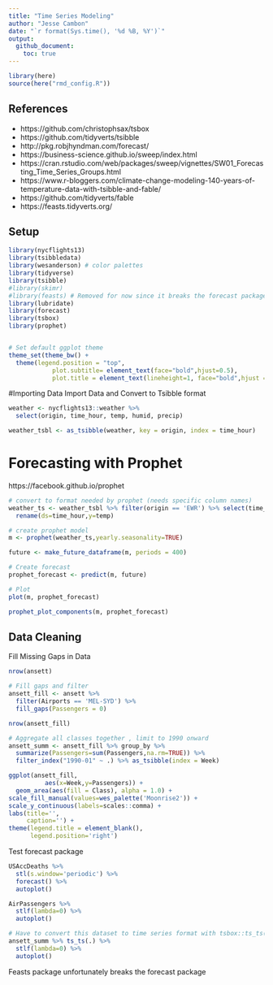 ```yaml
---
title: "Time Series Modeling"
author: "Jesse Cambon"
date: "`r format(Sys.time(), '%d %B, %Y')`"
output:
  github_document:
    toc: true
---
```


```r
library(here)
source(here("rmd_config.R"))
```

## References
* https://github.com/christophsax/tsbox
* https://github.com/tidyverts/tsibble
* http://pkg.robjhyndman.com/forecast/
* https://business-science.github.io/sweep/index.html
* https://cran.rstudio.com/web/packages/sweep/vignettes/SW01_Forecasting_Time_Series_Groups.html
* https://www.r-bloggers.com/climate-change-modeling-140-years-of-temperature-data-with-tsibble-and-fable/
* https://github.com/tidyverts/fable
* https://feasts.tidyverts.org/


## Setup

```r
library(nycflights13) 
library(tsibbledata)
library(wesanderson) # color palettes
library(tidyverse)
library(tsibble)
#library(skimr)
#library(feasts) # Removed for now since it breaks the forecast package
library(lubridate)
library(forecast)
library(tsbox)
library(prophet)


# Set default ggplot theme
theme_set(theme_bw() +
  theme(legend.position = "top",
            plot.subtitle= element_text(face="bold",hjust=0.5),
            plot.title = element_text(lineheight=1, face="bold",hjust = 0.5)))

```

#Importing Data
Import Data and Convert to Tsibble format

```r
weather <- nycflights13::weather %>% 
  select(origin, time_hour, temp, humid, precip)

weather_tsbl <- as_tsibble(weather, key = origin, index = time_hour)
```


# Forecasting with Prophet
https://facebook.github.io/prophet

```r
# convert to format needed by prophet (needs specific column names)
weather_ts <- weather_tsbl %>% filter(origin == 'EWR') %>% select(time_hour,temp) %>% 
  rename(ds=time_hour,y=temp)

# create prophet model
m <- prophet(weather_ts,yearly.seasonality=TRUE)

future <- make_future_dataframe(m, periods = 400)

# Create forecast
prophet_forecast <- predict(m, future)

# Plot
plot(m, prophet_forecast)

prophet_plot_components(m, prophet_forecast)
```

## Data Cleaning

Fill Missing Gaps in Data

```r
nrow(ansett)

# Fill gaps and filter
ansett_fill <- ansett %>%
  filter(Airports == 'MEL-SYD') %>%
  fill_gaps(Passengers = 0)

nrow(ansett_fill)

# Aggregate all classes together , limit to 1990 onward
ansett_summ <- ansett_fill %>% group_by %>%
  summarize(Passengers=sum(Passengers,na.rm=TRUE)) %>%
  filter_index("1990-01" ~ .) %>% as_tsibble(index = Week)
```

```r
ggplot(ansett_fill,
          aes(x=Week,y=Passengers)) +
  geom_area(aes(fill = Class), alpha = 1.0) +
scale_fill_manual(values=wes_palette('Moonrise2')) +
scale_y_continuous(labels=scales::comma) +
labs(title='',
     caption='') +
theme(legend.title = element_blank(),
      legend.position='right') 
```

Test forecast package

```r
USAccDeaths %>% 
  stl(s.window='periodic') %>%
  forecast() %>%
  autoplot()

AirPassengers %>%
  stlf(lambda=0) %>%
  autoplot()

# Have to convert this dataset to time series format with tsbox::ts_ts()
ansett_summ %>% ts_ts(.) %>%
  stlf(lambda=0) %>%
  autoplot()

```

Feasts package unfortunately breaks the forecast package

